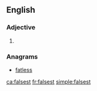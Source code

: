 ==English==

===Adjective===
{{head|en}}

# {{en-superlative of|false}}

===Anagrams===
* [[fatless#English|fatless]]

[[ca:falsest]]
[[fr:falsest]]
[[simple:falsest]]